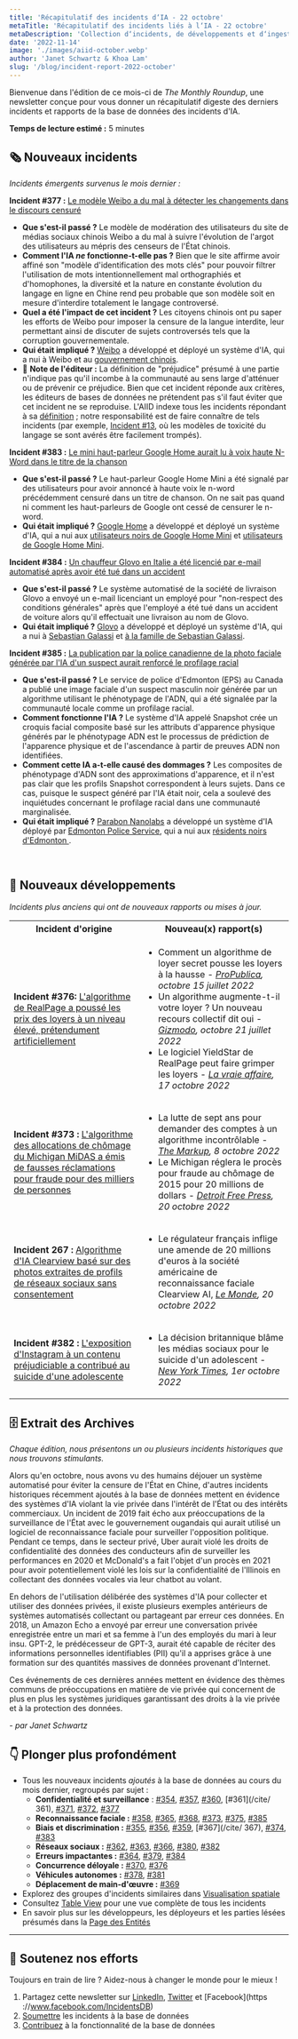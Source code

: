```yaml
---
title: 'Récapitulatif des incidents d‘IA - 22 octobre'
metaTitle: 'Récapitulatif des incidents liés à l‘IA - 22 octobre'
metaDescription: 'Collection d‘incidents, de développements et d‘ingestion d‘IA en octobre 2022, fournissant un récapitulatif digeste des derniers incidents et rapports de l‘AIID.'
date: '2022-11-14'
image: './images/aiid-october.webp'
author: 'Janet Schwartz & Khoa Lam'
slug: '/blog/incident-report-2022-october'
---
```


Bienvenue dans l'édition de ce mois-ci de _The Monthly Roundup_, une newsletter conçue pour vous donner un récapitulatif digeste des derniers incidents et rapports de la base de données des incidents d'IA.

**Temps de lecture estimé :** 5 minutes

## 🗞️ Nouveaux incidents

_Incidents émergents survenus le mois dernier :_

**Incident #377 :** [Le modèle Weibo a du mal à détecter les changements dans le discours censuré](/cite/377)

* **Que s'est-il passé ?** Le modèle de modération des utilisateurs du site de médias sociaux chinois Weibo a du mal à suivre l'évolution de l'argot des utilisateurs au mépris des censeurs de l'État chinois.
* **Comment l'IA _ne_ fonctionne-t-elle pas ?** Bien que le site affirme avoir affiné son "modèle d'identification des mots clés" pour pouvoir filtrer l'utilisation de mots intentionnellement mal orthographiés et d'homophones, la diversité et la nature en constante évolution du langage en ligne en Chine rend peu probable que son modèle soit en mesure d'interdire totalement le langage controversé.
* **Quel a été l'impact de cet incident ?** Les citoyens chinois ont pu saper les efforts de Weibo pour imposer la censure de la langue interdite, leur permettant ainsi de discuter de sujets controversés tels que la corruption gouvernementale.
* **Qui était impliqué ?** [Weibo](/entities/weibo) a développé et déployé un système d'IA, qui a nui à Weibo et au [gouvernement chinois](/entities/chinese-government).
* 🚨 **Note de l'éditeur :** La définition de "préjudice" présumé à une partie n'indique pas qu'il incombe à la communauté au sens large d'atténuer ou de prévenir ce préjudice. Bien que cet incident réponde aux critères, les éditeurs de bases de données ne prétendent pas s'il faut éviter que cet incident ne se reproduise. L'AIID indexe tous les incidents répondant à sa [définition](/research/1-criteria) ; notre responsabilité est de faire connaître de tels incidents (par exemple, [Incident #13](/cite/13), où les modèles de toxicité du langage se sont avérés être facilement trompés).

**Incident #383 :** [Le mini haut-parleur Google Home aurait lu à voix haute N-Word dans le titre de la chanson](/cite/383)

* **Que s'est-il passé ?** Le haut-parleur Google Home Mini a été signalé par des utilisateurs pour avoir annoncé à haute voix le n-word précédemment censuré dans un titre de chanson. On ne sait pas quand ni comment les haut-parleurs de Google ont cessé de censurer le n-word.
* **Qui était impliqué ?** [Google Home](/entities/google-home) a développé et déployé un système d'IA, qui a nui aux [utilisateurs noirs de Google Home Mini](/entities/black-google-home-mini-users ) et [utilisateurs de Google Home Mini](/entities/google-home-mini-users).

**Incident #384 :** [Un chauffeur Glovo en Italie a été licencié par e-mail automatisé après avoir été tué dans un accident](/cite/384)

* **Que s'est-il passé ?** Le système automatisé de la société de livraison Glovo a envoyé un e-mail licenciant un employé pour "non-respect des conditions générales" après que l'employé a été tué dans un accident de voiture alors qu'il effectuait une livraison au nom de Glovo.
* **Qui était impliqué ?** [Glovo](/entities/glovo) a développé et déployé un système d'IA, qui a nui à [Sebastian Galassi](/entities/sebastian-galassi) et [à la famille de Sebastian Galassi](/entities/sebastian-galassi's-family).

**Incident #385 :** [La publication par la police canadienne de la photo faciale générée par l'IA d'un suspect aurait renforcé le profilage racial](/cite/385)

* **Que s'est-il passé ?** Le service de police d'Edmonton (EPS) au Canada a publié une image faciale d'un suspect masculin noir générée par un algorithme utilisant le phénotypage de l'ADN, qui a été signalée par la communauté locale comme un profilage racial.
* **Comment fonctionne l'IA ?** Le système d'IA appelé Snapshot crée un croquis facial composite basé sur les attributs d'apparence physique générés par le phénotypage ADN est le processus de prédiction de l'apparence physique et de l'ascendance à partir de preuves ADN non identifiées.
* **Comment cette IA a-t-elle causé des dommages ?** Les composites de phénotypage d'ADN sont des approximations d'apparence, et il n'est pas clair que les profils Snapshot correspondent à leurs sujets. Dans ce cas, puisque le suspect généré par l'IA était noir, cela a soulevé des inquiétudes concernant le profilage racial dans une communauté marginalisée.
* **Qui était impliqué ?** [Parabon Nanolabs](/entities/parabon-nanolabs) a développé un système d'IA déployé par [Edmonton Police Service](/entities/edmonton-police-service), qui a nui aux [résidents noirs d'Edmonton ](/entities/black-residents-in-edmonton).

<br/>

## 📎 Nouveaux développements

_Incidents plus anciens qui ont de nouveaux rapports ou mises à jour._

<table className="border-1 border-gray-200 my-4">
 <tr>
  <th align="center">Incident d'origine</th>
  <th align="center">Nouveau(x) rapport(s)</th>
 </tr>
 <tr>
  <td className="align-top border-1 border-gray-200 px-4 py-2">
    <strong>Incident #376:</strong> <a href="/cite/376">L'algorithme de RealPage a poussé les prix des loyers à un niveau élevé, prétendument artificiellement</a>
  </td>
  <td className="align-top border-1 border-gray-200 px-4 py-2">
   <ul className="pl-0">
     <li>Comment un algorithme de loyer secret pousse les loyers à la hausse -<em> <a href="https://www.propublica.org/article/yieldstar-rent-increase-realpage-rent">ProPublica</a>, octobre 15 juillet 2022</em>
     </li>
     <li>Un algorithme augmente-t-il votre loyer ? Un nouveau recours collectif dit oui - <em><a href="https://gizmodo.com/realpage-yieldstar-high-rent-housing-class-action-suit-1849683731">Gizmodo</a>, octobre 21 juillet 2022</em>
     </li>
     <li>Le logiciel YieldStar de RealPage peut faire grimper les loyers - <em><a href="https://therealdeal.com/2022/10/17/realpage-algorithm-could-be-driving-up-rents/"> La vraie affaire</a>, 17 octobre 2022</em>
     </li>
    </ul>
  </td>
 </tr>
 <tr>
   <td className="align-top border-1 border-gray-200 px-4 py-2">
     <strong>Incident #373 :</strong> <a href="/cite/373">L'algorithme des allocations de chômage du Michigan MiDAS a émis de fausses réclamations pour fraude pour des milliers de personnes</a>
   </td>
   <td className="align-top border-1 border-gray-200 px-4 py-2">
    <ul className="pl-0">
     <li>La lutte de sept ans pour demander des comptes à un algorithme incontrôlable - <em><a href="https://themarkup.org/newsletter/hello-world/the-seven-year-struggle- to-hold-an-out-of-control-algorithm-to-account">The Markup</a>, 8 octobre 2022</em>
     </li>
     <li>Le Michigan réglera le procès pour fraude au chômage de 2015 pour 20 millions de dollars - <em><a href="https://www.freep.com/story/news/local/michigan/2022/10/20/michiganunemployment-false -fraud-lawsuit/69577567007/">Detroit Free Press</a>, 20 octobre 2022</em>
     </li>
    </ul>
   </td>
  </tr>
  <tr>
   <td className="align-top border-1 border-gray-200 px-4 py-2">
     <strong>Incident 267 :</strong> <a href="/cite/267">Algorithme d'IA Clearview basé sur des photos extraites de profils de réseaux sociaux sans consentement</a>
   </td>
   <td className="align-top border-1 border-gray-200 px-4 py-2">
    <ul className="pl-0">
      <li>Le régulateur français inflige une amende de 20 millions d'euros à la société américaine de reconnaissance faciale Clearview AI, <em><a href="https://www.lemonde.fr/en/pixels/article/2022/10/20/french-regulator- fines-us-face-recognition-firm-clearview-ai-20-million_6001116_13.html">Le Monde</a>, 20 octobre 2022</em>
      </li>
    </ul>
   </td>
  </tr>
 <tr>
    <td className="align-top border-1 border-gray-200 px-4 py-2">
        <strong>Incident #382 :</strong> <a href="/cite/382">L'exposition d'Instagram à un contenu préjudiciable a contribué au suicide d'une adolescente</a>
    </td>
    <td className="align-top border-1 border-gray-200 px-4 py-2">
    <ul className="pl-0">
        <li>La décision britannique blâme les médias sociaux pour le suicide d'un adolescent - <em><a href="https://www.nytimes.com/2022/10/01/business/instagram-suicide-ruling-britain.html" >New York Times</a>, 1er octobre 2022</em>
        </li>
    </ul>
    </td>
</tr>
</table>

## 🗄 Extrait des Archives

_Chaque édition, nous présentons un ou plusieurs incidents historiques que nous trouvons stimulants._

Alors qu'en octobre, nous avons vu des humains déjouer un système automatisé pour éviter la censure de l'État en Chine, d'autres incidents historiques récemment ajoutés à la base de données mettent en évidence des systèmes d'IA violant la vie privée dans l'intérêt de l'État ou des intérêts commerciaux. Un incident de 2019 fait écho aux préoccupations de la surveillance de l'État avec le gouvernement ougandais qui aurait utilisé un logiciel de reconnaissance faciale pour surveiller l'opposition politique. Pendant ce temps, dans le secteur privé, Uber aurait violé les droits de confidentialité des données des conducteurs afin de surveiller les performances en 2020 et McDonald's a fait l'objet d'un procès en 2021 pour avoir potentiellement violé les lois sur la confidentialité de l'Illinois en collectant des données vocales via leur chatbot au volant.

En dehors de l'utilisation délibérée des systèmes d'IA pour collecter et utiliser des données privées, il existe plusieurs exemples antérieurs de systèmes automatisés collectant ou partageant par erreur ces données. En 2018, un Amazon Echo a envoyé par erreur une conversation privée enregistrée entre un mari et sa femme à l'un des employés du mari à leur insu. GPT-2, le prédécesseur de GPT-3, aurait été capable de réciter des informations personnelles identifiables (PII) qu'il a apprises grâce à une formation sur des quantités massives de données provenant d'Internet.

Ces événements de ces dernières années mettent en évidence des thèmes communs de préoccupations en matière de vie privée qui concernent de plus en plus les systèmes juridiques garantissant des droits à la vie privée et à la protection des données.

_- par Janet Schwartz_

## 👇 Plonger plus profondément

* Tous les nouveaux incidents _ajoutés_ à la base de données au cours du mois dernier, regroupés par sujet :
    - **Confidentialité et surveillance** : [#354](/cite/354), [#357](/cite/357), [#360](/cite/360), [#361](/cite/ 361), [#371](/cite/371), [#372](/cite/372), [#377](/cite/377)
    - **Reconnaissance faciale :** [#358](/cite/358), [#365](/cite/365), [#368](/cite/368), [#373](/cite/373 ), [#375](/cite/375), [#385](/cite/385)
    - **Biais et discrimination :** [#355](/cite/355), [#356](/cite/356), [#359](/cite/359), [#367](/cite/ 367), [#374](/cite/374), [#383](/cite/383/)
    - **Réseaux sociaux :** [#362](/cite/362), [#363](/cite/363), [#366](/cite/366), [#380](/cite/380 ), [#382](/cite/382)
    - **Erreurs impactantes :** [#364](/cite/364), [#379](/cite/379), [#384](/cite/384)
    - **Concurrence déloyale :** [#370](/cite/370), [#376](/cite/376)
    - **Véhicules autonomes :** [#378](/cite/378), [#381](/cite/381)
    - **Déplacement de main-d'œuvre :** [#369](/cite/369)
* Explorez des groupes d'incidents similaires dans [Visualisation spatiale](/summaries/spatial)
* Consultez [Table View](/apps/incidents) pour une vue complète de tous les incidents
* En savoir plus sur les développeurs, les déployeurs et les parties lésées présumés dans la [Page des Entités](/entities)

<hr className="my-4"/>

## 🦾 Soutenez nos efforts

Toujours en train de lire ? Aidez-nous à changer le monde pour le mieux !

1. Partagez cette newsletter sur [LinkedIn](https://www.linkedin.com/company/responsible-ai-collaborative), [Twitter](https://twitter.com/IncidentsDB) et [Facebook](https ://www.facebook.com/IncidentsDB)
2. [Soumettre](/apps/submit) les incidents à la base de données
3. [Contribuez](https://github.com/responsible-ai-collaborative/aiid) à la fonctionnalité de la base de données
